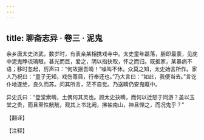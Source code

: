 ```yaml
---
---
---
```

title: 聊斋志异 · 卷三 · 泥鬼
---

余乡唐太史济武，数岁时，有表亲某相携戏寺中。太史童年磊落，胆即最豪，见庑中泥鬼睁琉璃眼，甚光而巨，爱之，阴以指抉取，怀之而归。既抵家，某暴病不语；移时忽起，厉声曰：“何故掘吾睛！”噪叫不休。众莫之知，太史始言所作。家人乃祝曰：“童子无知，戏伤尊目，行奉还也。”乃大言曰：“如此，我便当去。”言讫仆地遂绝，良久而苏。问其所言，茫不自觉。乃送睛仍安鬼眶中。

异史氏曰：“登堂索睛，土偶何其灵也。顾太史抉睛，而何以迁怒于同游？盖以玉堂之贵，而且至性觥觥，观其上书北阙，拂袖南山，神且惮之，而况鬼乎？”

【翻译】

【注释】

